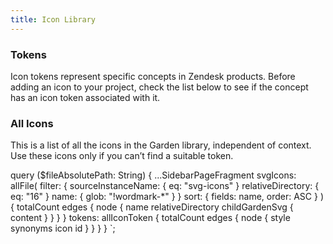 ```yaml
---
title: Icon Library
---
```



### Tokens

Icon tokens represent specific concepts in Zendesk products.
Before adding an icon to your project, check the list below to see if the
concept has an icon token associated with it.


<TokenSearch data={props.data.tokens} icons={props.data.svgIcons.edges} />

### All Icons

This is a list of all the icons in the Garden library, independent of context.
Use these icons only if you can’t find a suitable token.


<SvgSearch data={props.data.svgIcons} collapsible />

  query ($fileAbsolutePath: String) {
    ...SidebarPageFragment
    svgIcons: allFile(
      filter: {
        sourceInstanceName: { eq: "svg-icons" }
        relativeDirectory: { eq: "16" }
        name: { glob: "!wordmark-*" }
      }
      sort: { fields: name, order: ASC }
    ) {
      totalCount
      edges {
        node {
          name
          relativeDirectory
          childGardenSvg {
            content
          }
        }
      }
    }
    tokens: allIconToken {
      totalCount
      edges {
        node {
          style
          synonyms
          icon
          id
        }
      }
    }
  }
`;
